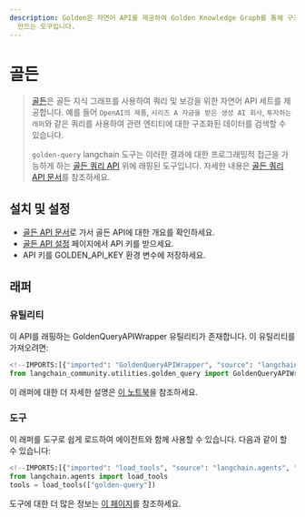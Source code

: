 ```yaml
---
description: Golden은 자연어 API를 제공하여 Golden Knowledge Graph를 통해 구조화된 데이터를 쿼리하고 풍부하게
  만드는 도구입니다.
---
```


# 골든

> [골든](https://golden.com)은 골든 지식 그래프를 사용하여 쿼리 및 보강을 위한 자연어 API 세트를 제공합니다. 예를 들어 `OpenAI의 제품`, `시리즈 A 자금을 받은 생성 AI 회사`, `투자하는 래퍼`와 같은 쿼리를 사용하여 관련 엔티티에 대한 구조화된 데이터를 검색할 수 있습니다.
> 
> `golden-query` langchain 도구는 이러한 결과에 대한 프로그래밍적 접근을 가능하게 하는 [골든 쿼리 API](https://docs.golden.com/reference/query-api) 위에 래핑된 도구입니다.
자세한 내용은 [골든 쿼리 API 문서](https://docs.golden.com/reference/query-api)를 참조하세요.

## 설치 및 설정
- [골든 API 문서](https://docs.golden.com/)로 가서 골든 API에 대한 개요를 확인하세요.
- [골든 API 설정](https://golden.com/settings/api) 페이지에서 API 키를 받으세요.
- API 키를 GOLDEN_API_KEY 환경 변수에 저장하세요.

## 래퍼

### 유틸리티

이 API를 래핑하는 GoldenQueryAPIWrapper 유틸리티가 존재합니다. 이 유틸리티를 가져오려면:

```python
<!--IMPORTS:[{"imported": "GoldenQueryAPIWrapper", "source": "langchain_community.utilities.golden_query", "docs": "https://api.python.langchain.com/en/latest/utilities/langchain_community.utilities.golden_query.GoldenQueryAPIWrapper.html", "title": "Golden"}]-->
from langchain_community.utilities.golden_query import GoldenQueryAPIWrapper
```


이 래퍼에 대한 더 자세한 설명은 [이 노트북](/docs/integrations/tools/golden_query)을 참조하세요.

### 도구

이 래퍼를 도구로 쉽게 로드하여 에이전트와 함께 사용할 수 있습니다.
다음과 같이 할 수 있습니다:
```python
<!--IMPORTS:[{"imported": "load_tools", "source": "langchain.agents", "docs": "https://api.python.langchain.com/en/latest/agent_toolkits/langchain_community.agent_toolkits.load_tools.load_tools.html", "title": "Golden"}]-->
from langchain.agents import load_tools
tools = load_tools(["golden-query"])
```


도구에 대한 더 많은 정보는 [이 페이지](/docs/how_to/tools_builtin)를 참조하세요.